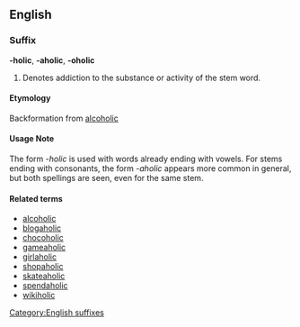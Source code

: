 ==English==
===Suffix===
[[Category:English suffixes]]
'''-holic''', '''-aholic''', '''-oholic'''

# Denotes addiction to the substance or activity of the stem word.

====Etymology====
Backformation from [[alcoholic]]

====Usage Note====
The form ''-holic'' is used with words already ending with vowels.  For stems ending with consonants, the form ''-aholic'' appears more common in general, but both spellings are seen, even for the same stem.

====Related terms====
*[[alcoholic]]
*[[blogaholic]]
*[[chocoholic]]
*[[gameaholic]]
*[[girlaholic]]
*[[shopaholic]]
*[[skateaholic]]
*[[spendaholic]]
*[[wikiholic]]